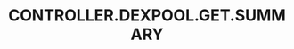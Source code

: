 ---
title: 'CONTROLLER.DEXPOOL.GET.SUMMARY'
openapi: '/cn/api-reference/openapi-cn.json GET /dexpools/{chain}/{poolAddress}'
---
